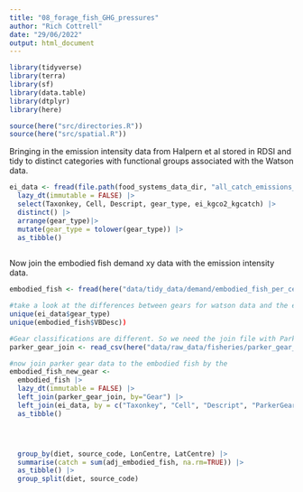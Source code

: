 ```yaml
---
title: "08_forage_fish_GHG_pressures"
author: "Rich Cottrell"
date: "29/06/2022"
output: html_document
---
```


```r
library(tidyverse)
library(terra)
library(sf)
library(data.table)
library(dtplyr)
library(here)

source(here("src/directories.R"))
source(here("src/spatial.R"))


```

Bringing in the emission intensity data from Halpern et al stored in RDSI and tidy to distinct categories with functional groups associated with the Watson data.
```r

ei_data <- fread(file.path(food_systems_data_dir, "all_catch_emissions_2017.csv")) |> 
  lazy_dt(immutable = FALSE) |> 
  select(Taxonkey, Cell, Descript, gear_type, ei_kgco2_kgcatch) |> 
  distinct() |> 
  arrange(gear_type)|> 
  mutate(gear_type = tolower(gear_type)) |> 
  as_tibble()
  

```

Now join the embodied fish demand xy data with the emission intensity data.

```r

embodied_fish <- fread(here("data/tidy_data/demand/embodied_fish_per_cell.csv"))

#take a look at the differences between gears for watson data and the ei data 
unique(ei_data$gear_type)
unique(embodied_fish$VBDesc))

#Gear classifications are different. So we need the join file with Parker Data created in Halpern et al food systems project
parker_gear_join <- read_csv(here("data/raw_data/fisheries/parker_gear_join.csv"))

#now join parker gear data to the embodied fish by the
embodied_fish_new_gear <- 
  embodied_fish |> 
  lazy_dt(immutable = FALSE) |> 
  left_join(parker_gear_join, by="Gear") |> 
  left_join(ei_data, by = c("Taxonkey", "Cell", "Descript", "ParkerGearName" = "gear_type")) |> 
  as_tibble()




  group_by(diet, source_code, LonCentre, LatCentre) |> 
  summarise(catch = sum(adj_embodied_fish, na.rm=TRUE)) |> 
  as_tibble() |> 
  group_split(diet, source_code)



```


